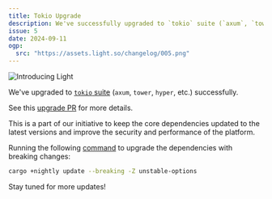 ```yaml
---
title: Tokio Upgrade
description: We've successfully upgraded to `tokio` suite (`axum`, `tower`, `hyper`, etc.) 
issue: 5
date: 2024-09-11
ogp:
  src: "https://assets.light.so/changelog/005.png"
---
```


<Image src="https://assets.light.so/changelog/005.png" alt="Introducing Light" width={1920} height={1080} />

We've upgraded to [`tokio` suite](https://github.com/tokio-rs/tokio) (`axum`, `tower`, `hyper`, etc.) successfully.

See this [upgrade PR](https://github.com/LightDotSo/LightDotSo/pull/2351) for more details.

This is a part of our initiative to keep the core dependencies updated to the latest versions and improve the security and performance of the platform.

Running the following [command](https://github.com/rust-lang/cargo/issues/14178) to upgrade the dependencies with breaking changes:

```sh
cargo +nightly update --breaking -Z unstable-options
```

Stay tuned for more updates!
